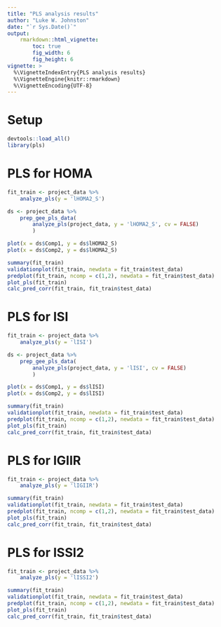 ```yaml
---
title: "PLS analysis results"
author: "Luke W. Johnston"
date: "`r Sys.Date()`"
output: 
    rmarkdown::html_vignette:
        toc: true
        fig_width: 6
        fig_height: 6
vignette: >
  %\VignetteIndexEntry{PLS analysis results}
  %\VignetteEngine{knitr::rmarkdown}
  %\VignetteEncoding{UTF-8}
---
```


# Setup

```r
devtools::load_all()
library(pls)
```

# PLS for HOMA

```r
fit_train <- project_data %>%
    analyze_pls(y = 'lHOMA2_S')

ds <- project_data %>% 
    prep_gee_pls_data(
        analyze_pls(project_data, y = 'lHOMA2_S', cv = FALSE)
        )

plot(x = ds$Comp1, y = ds$lHOMA2_S)    
plot(x = ds$Comp2, y = ds$lHOMA2_S)    

summary(fit_train)
validationplot(fit_train, newdata = fit_train$test_data)
predplot(fit_train, ncomp = c(1,2), newdata = fit_train$test_data)
plot_pls(fit_train)
calc_pred_corr(fit_train, fit_train$test_data)
```

# PLS for ISI

```r
fit_train <- project_data %>%
    analyze_pls(y = 'lISI')

ds <- project_data %>% 
    prep_gee_pls_data(
        analyze_pls(project_data, y = 'lISI', cv = FALSE)
        )

plot(x = ds$Comp1, y = ds$lISI)    
plot(x = ds$Comp2, y = ds$lISI)    

summary(fit_train)
validationplot(fit_train, newdata = fit_train$test_data)
predplot(fit_train, ncomp = c(1,2), newdata = fit_train$test_data)
plot_pls(fit_train)
calc_pred_corr(fit_train, fit_train$test_data)
```

# PLS for IGIIR

```r
fit_train <- project_data %>%
    analyze_pls(y = 'lIGIIR')

summary(fit_train)
validationplot(fit_train, newdata = fit_train$test_data)
predplot(fit_train, ncomp = c(1,2), newdata = fit_train$test_data)
plot_pls(fit_train)
calc_pred_corr(fit_train, fit_train$test_data)
```

# PLS for ISSI2

```r
fit_train <- project_data %>%
    analyze_pls(y = 'lISSI2')

summary(fit_train)
validationplot(fit_train, newdata = fit_train$test_data)
predplot(fit_train, ncomp = c(1,2), newdata = fit_train$test_data)
plot_pls(fit_train)
calc_pred_corr(fit_train, fit_train$test_data)
```
